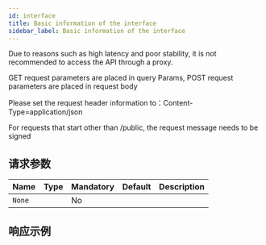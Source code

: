 ```yaml
---
id: interface
title: Basic information of the interface
sidebar_label: Basic information of the interface
---
```


Due to reasons such as high latency and poor stability, it is not recommended to access the API through a proxy.

GET request parameters are placed in query Params, POST request parameters are placed in request body

Please set the request header information to：Content-Type=application/json

For requests that start other than /public, the request message needs to be signed

## 请求参数

| Name   | Type | Mandatory | Default | Description |
| ------ | ---- | --------- | ------- | ----------- |
| `None` |      | No        |         |             |

## 响应示例
